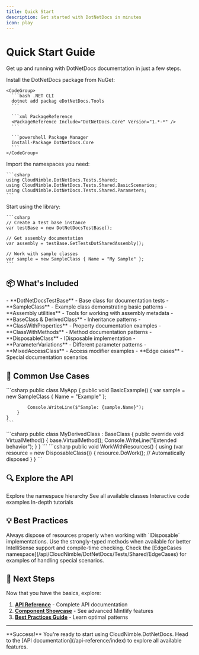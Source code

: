```yaml
---
title: Quick Start
description: Get started with DotNetDocs in minutes
icon: play
---
```


# Quick Start Guide

Get up and running with DotNetDocs documentation in just a few steps.

<Steps>
  <Step title="Install the Package">
    Install the DotNetDocs package from NuGet:
    
    <CodeGroup>
      ```bash .NET CLI
      dotnet add packag eDotNetDocs.Tools
      ```
      
      ```xml PackageReference
      <PackageReference Include="DotNetDocs.Core" Version="1.*-*" />
      ```
      
      ```powershell Package Manager
      Install-Package DotNetDocs.Core
      ```
    </CodeGroup>
  </Step>
  
  <Step title="Add Using Statements">
    Import the namespaces you need:
    
    ```csharp
    using CloudNimble.DotNetDocs.Tests.Shared;
    using CloudNimble.DotNetDocs.Tests.Shared.BasicScenarios;
    using CloudNimble.DotNetDocs.Tests.Shared.Parameters;
    ```
  </Step>
  
  <Step title="Create Your First Instance">
    Start using the library:
    
    ```csharp
    // Create a test base instance
    var testBase = new DotNetDocsTestBase();
    
    // Get assembly documentation
    var assembly = testBase.GetTestsDotSharedAssembly();
    
    // Work with sample classes
    var sample = new SampleClass { Name = "My Sample" };
    ```
  </Step>
</Steps>

## 📦 What's Included

<Accordion title="Core Classes">
  - **DotNetDocsTestBase** - Base class for documentation tests
  - **SampleClass** - Example class demonstrating basic patterns
  - **Assembly utilities** - Tools for working with assembly metadata
</Accordion>

<Accordion title="Basic Scenarios">
  - **BaseClass & DerivedClass** - Inheritance patterns
  - **ClassWithProperties** - Property documentation examples
  - **ClassWithMethods** - Method documentation patterns
  - **DisposableClass** - IDisposable implementation
</Accordion>

<Accordion title="Advanced Features">
  - **ParameterVariations** - Different parameter patterns
  - **MixedAccessClass** - Access modifier examples
  - **Edge cases** - Special documentation scenarios
</Accordion>

## 🎯 Common Use Cases

<Tabs>
  <Tab title="Basic Usage">
    ```csharp
    public class MyApp
    {
        public void BasicExample()
        {
            var sample = new SampleClass 
            { 
                Name = "Example" 
            };
            
            Console.WriteLine($"Sample: {sample.Name}");
        }
    }
    ```
  </Tab>
  
  <Tab title="Inheritance">
    ```csharp
    public class MyDerivedClass : BaseClass
    {
        public override void VirtualMethod()
        {
            base.VirtualMethod();
            Console.WriteLine("Extended behavior");
        }
    }
    ```
  </Tab>
  
  <Tab title="Disposable Pattern">
    ```csharp
    public void WorkWithResources()
    {
        using (var resource = new DisposableClass())
        {
            resource.DoWork();
            // Automatically disposed
        }
    }
    ```
  </Tab>
</Tabs>

## 🔍 Explore the API

<CardGroup cols={2}>
  <Card 
    title="Browse Namespaces" 
    icon="folder-tree"
    href="/api-reference/CloudNimble/DotNetDocs/Tests/Shared"
  >
    Explore the namespace hierarchy
  </Card>
  <Card 
    title="View Classes" 
    icon="cube"
    href="/api-reference/CloudNimble/DotNetDocs/Tests/Shared/BasicScenarios/index"
  >
    See all available classes
  </Card>
  <Card 
    title="Check Examples" 
    icon="code"
    href="/components/code-groups-demo"
  >
    Interactive code examples
  </Card>
  <Card 
    title="Read Guides" 
    icon="book-open"
    href="/guides/getting-started"
  >
    In-depth tutorials
  </Card>
</CardGroup>

## 💡 Best Practices

<Warning>
  Always dispose of resources properly when working with `IDisposable` implementations.
</Warning>

<Info>
  Use the strongly-typed methods when available for better IntelliSense support and compile-time checking.
</Info>

<Tip>
  Check the [EdgeCases namespace](/api/CloudNimble/DotNetDocs/Tests/Shared/EdgeCases) for examples of handling special scenarios.
</Tip>

## 🚀 Next Steps

Now that you have the basics, explore:

1. [**API Reference**](/api-reference/index) - Complete API documentation
2. [**Component Showcase**](/components/overview) - See advanced Mintlify features
3. [**Best Practices Guide**](/guides/best-practices) - Learn optimal patterns

---

<Check>
  **Success!** You're ready to start using CloudNimble.DotNetDocs. Head to the [API documentation](/api-reference/index) to explore all available features.
</Check>